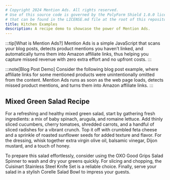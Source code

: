 ```yaml
---
# Copyright 2024 Mention Ads. All rights reserved.
# Use of this source code is governed by the PolyForm Shield 1.0.0 license
# that can be found in the LICENSE.md file at the root of this repository.
title: Kitchen Examples
description: A recipe demo to showcase the power of Mention Ads.
---
```


:::tip[What is Mention Ads?]
Mention Ads is a simple JavaScript that scans your blog posts, detects product mentions you haven’t linked, and automatically turns them into Amazon affiliate links, thus helping you capture missed revenue with zero extra effort and no upfront costs.
:::

:::note[Blog Post Demo]
Consider the following blog post example, where affiliate links for some mentioned products were unintentionally omitted from the content. Mention Ads runs as soon as the web page loads, detects missed product mentions, and turns them into Amazon affiliate links.
:::

## Mixed Green Salad Recipe

For a refreshing and healthy mixed green salad, start by gathering fresh ingredients: a mix of baby spinach, arugula, and romaine lettuce. Add thinly sliced cucumbers, cherry tomatoes, shredded carrots, and a handful of sliced radishes for a vibrant crunch. Top it off with crumbled feta cheese and a sprinkle of roasted sunflower seeds for added texture and flavor. For the dressing, whisk together extra virgin olive oil, balsamic vinegar, Dijon mustard, and a touch of honey.

To prepare this salad effortlessly, consider using the OXO Good Grips Salad Spinner to wash and dry your greens quickly. For slicing and chopping, the Cuisinart Stainless Steel Knife Set is a reliable choice. Finally, serve your salad in a stylish Corelle Salad Bowl to impress your guests.

<script data-config="demo" data-domain="mentionads.com" src="https://cdn.mentionads.com/v1/script.js"></script>